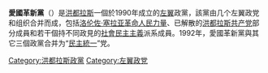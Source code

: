 {{unreferenced|time=2014-03-05T13:26:07+00:00}}
'''愛國革新黨'''（{{lang-es|Partido Renovación Patriótica}}）是[[洪都拉斯|洪都拉斯]]一個於1990年成立的[[左翼|左翼]]政黨，該黨由几个左翼政党和组织合并而成，包括[[洛伦佐·塞拉亚革命人民力量|洛伦佐·塞拉亚革命人民力量]]、已解散的[[洪都拉斯共产党|洪都拉斯共产党]]部分成員和若干個持不同政見的[[社會民主主義|社會民主主義]]派系成員。1992年，愛國革新黨與其它三個政黨合并为“[[民主統一|民主統一]]”党。

[[Category:洪都拉斯政黨|Category:洪都拉斯政黨]]
[[Category:左翼政党|Category:左翼政党]]